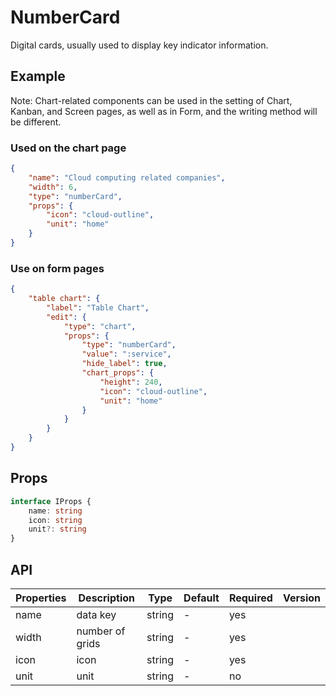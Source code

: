 # NumberCard

Digital cards, usually used to display key indicator information.

## Example

<Notice type='warning'>
	Note: Chart-related components can be used in the setting of Chart, Kanban, and Screen pages,
	as well as in Form, and the writing method will be different.
</Notice>

### Used on the chart page

```json
{
	"name": "Cloud computing related companies",
	"width": 6,
	"type": "numberCard",
	"props": {
		"icon": "cloud-outline",
		"unit": "home"
	}
}
```

### Use on form pages

```json
{
	"table chart": {
		"label": "Table Chart",
		"edit": {
			"type": "chart",
			"props": {
				"type": "numberCard",
				"value": ":service",
				"hide_label": true,
				"chart_props": {
					"height": 240,
					"icon": "cloud-outline",
					"unit": "home"
				}
			}
		}
	}
}
```

## Props

```ts
interface IProps {
	name: string
	icon: string
	unit?: string
}
```

## API

| Properties | Description     | Type   | Default | Required | Version |
| ---------- | --------------- | ------ | ------- | -------- | ------- |
| name       | data key        | string | -       | yes      |         |
| width      | number of grids | string | -       | yes      |         |
| icon       | icon            | string | -       | yes      |         |
| unit       | unit            | string | -       | no       |         |
